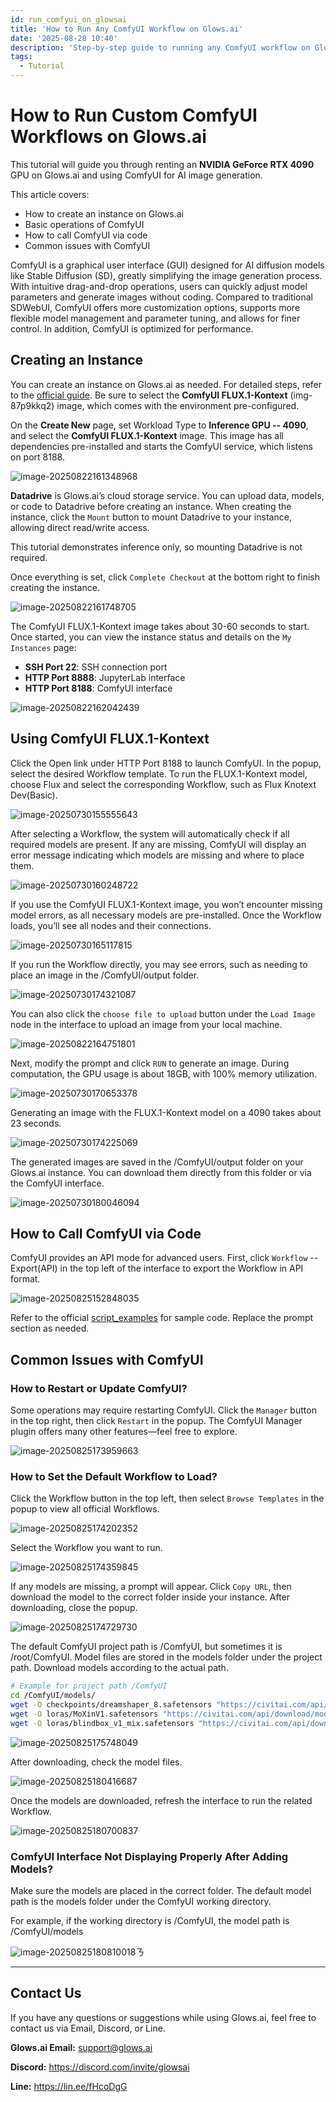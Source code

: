 ```yaml
---
id: run_comfyui_on_glowsai
title: 'How to Run Any ComfyUI Workflow on Glows.ai'
date: '2025-08-28 10:40'
description: 'Step-by-step guide to running any ComfyUI workflow on Glows.ai with NVIDIA RTX 4090, including instance creation, workflow selection, API usage, and troubleshooting.'
tags:
  - Tutorial
---
```


# How to Run Custom ComfyUI Workflows on Glows.ai

This tutorial will guide you through renting an **NVIDIA GeForce RTX 4090** GPU on Glows.ai and using ComfyUI for AI image generation.

This article covers:

- How to create an instance on Glows.ai
- Basic operations of ComfyUI
- How to call ComfyUI via code
- Common issues with ComfyUI

ComfyUI is a graphical user interface (GUI) designed for AI diffusion models like Stable Diffusion (SD), greatly simplifying the image generation process. With intuitive drag-and-drop operations, users can quickly adjust model parameters and generate images without coding. Compared to traditional SDWebUI, ComfyUI offers more customization options, supports more flexible model management and parameter tuning, and allows for finer control. In addition, ComfyUI is optimized for performance.

## Creating an Instance

You can create an instance on Glows.ai as needed. For detailed steps, refer to the [official guide](https://docs.glows.ai/docs/create-new). Be sure to select the **ComfyUI FLUX.1-Kontext** (img-87p9kkq2) image, which comes with the environment pre-configured.

On the **Create New** page, set Workload Type to **Inference GPU -- 4090**, and select the **ComfyUI FLUX.1-Kontext** image. This image has all dependencies pre-installed and starts the ComfyUI service, which listens on port 8188.

![image-20250822161348968](./img/tutorials-images/14_comfyui/01.png)

**Datadrive** is Glows.ai’s cloud storage service. You can upload data, models, or code to Datadrive before creating an instance. When creating the instance, click the `Mount` button to mount Datadrive to your instance, allowing direct read/write access.

This tutorial demonstrates inference only, so mounting Datadrive is not required.

Once everything is set, click `Complete Checkout` at the bottom right to finish creating the instance.

![image-20250822161748705](./img/tutorials-images/14_comfyui/02.png)

The ComfyUI FLUX.1-Kontext image takes about 30-60 seconds to start. Once started, you can view the instance status and details on the `My Instances` page:

- **SSH Port 22**: SSH connection port
- **HTTP Port 8888**: JupyterLab interface
- **HTTP Port 8188**: ComfyUI interface

![image-20250822162042439](./img/tutorials-images/14_comfyui/03.png)

## Using ComfyUI FLUX.1-Kontext

Click the Open link under HTTP Port 8188 to launch ComfyUI. In the popup, select the desired Workflow template. To run the FLUX.1-Kontext model, choose Flux and select the corresponding Workflow, such as Flux Knotext Dev(Basic).

![image-20250730155555643](./img/tutorials-images/14_comfyui/04.png)

After selecting a Workflow, the system will automatically check if all required models are present. If any are missing, ComfyUI will display an error message indicating which models are missing and where to place them.

![image-20250730160248722](./img/tutorials-images/14_comfyui/05.png)

If you use the ComfyUI FLUX.1-Kontext image, you won’t encounter missing model errors, as all necessary models are pre-installed. Once the Workflow loads, you’ll see all nodes and their connections.

![image-20250730165117815](./img/tutorials-images/14_comfyui/06.png)

If you run the Workflow directly, you may see errors, such as needing to place an image in the /ComfyUI/output folder.

![image-20250730174321087](./img/tutorials-images/14_comfyui/07.png)

You can also click the `choose file to upload` button under the `Load Image` node in the interface to upload an image from your local machine.

![image-20250822164751801](./img/tutorials-images/14_comfyui/08.png)

Next, modify the prompt and click `RUN` to generate an image. During computation, the GPU usage is about 18GB, with 100% memory utilization.

![image-20250730170653378](./img/tutorials-images/14_comfyui/09.png)

Generating an image with the FLUX.1-Kontext model on a 4090 takes about 23 seconds.

![image-20250730174225069](./img/tutorials-images/14_comfyui/10.png)

The generated images are saved in the /ComfyUI/output folder on your Glows.ai instance. You can download them directly from this folder or via the ComfyUI interface.

![image-20250730180046094](./img/tutorials-images/14_comfyui/11.png)

## How to Call ComfyUI via Code

ComfyUI provides an API mode for advanced users. First, click `Workflow` -- Export(API) in the top left of the interface to export the Workflow in API format.

![image-20250825152848035](./img/tutorials-images/14_comfyui/12.png)

Refer to the official [script_examples](https://github.com/comfyanonymous/ComfyUI/tree/master/script_examples) for sample code. Replace the prompt section as needed.

## Common Issues with ComfyUI

### How to Restart or Update ComfyUI?

Some operations may require restarting ComfyUI. Click the `Manager` button in the top right, then click `Restart` in the popup. The ComfyUI Manager plugin offers many other features—feel free to explore.

![image-20250825173959663](./img/tutorials-images/14_comfyui/13.png)

### How to Set the Default Workflow to Load?

Click the Workflow button in the top left, then select `Browse Templates` in the popup to view all official Workflows.

![image-20250825174202352](./img/tutorials-images/14_comfyui/14.png)

Select the Workflow you want to run.

![image-20250825174359845](./img/tutorials-images/14_comfyui/15.png)

If any models are missing, a prompt will appear. Click `Copy URL`, then download the model to the correct folder inside your instance. After downloading, close the popup.

![image-20250825174729730](./img/tutorials-images/14_comfyui/16.png)

The default ComfyUI project path is /ComfyUI, but sometimes it is /root/ComfyUI. Model files are stored in the models folder under the project path. Download models according to the actual path.

```bash
# Example for project path /ComfyUI
cd /ComfyUI/models/
wget -O checkpoints/dreamshaper_8.safetensors "https://civitai.com/api/download/models/128713?type=Model&format=SafeTensor&size=pruned&fp=fp16"
wget -O loras/MoXinV1.safetensors "https://civitai.com/api/download/models/14856?type=Model&format=SafeTensor&size=full&fp=fp16"
wget -O loras/blindbox_v1_mix.safetensors "https://civitai.com/api/download/models/32988?type=Model&format=SafeTensor&size=full&fp=fp16"
```

![image-20250825175748049](./img/tutorials-images/14_comfyui/17.png)

After downloading, check the model files.

![image-20250825180416687](./img/tutorials-images/14_comfyui/18.png)

Once the models are downloaded, refresh the interface to run the related Workflow.

![image-20250825180700837](./img/tutorials-images/14_comfyui/19.png)

### ComfyUI Interface Not Displaying Properly After Adding Models?

Make sure the models are placed in the correct folder. The default model path is the models folder under the ComfyUI working directory.

For example, if the working directory is /ComfyUI, the model path is /ComfyUI/models

![image-20250825180810018](./img/tutorials-images/14_comfyui/20.png)ㄋ

---

## Contact Us

If you have any questions or suggestions while using Glows.ai, feel free to contact us via Email, Discord, or Line.

**Glows.ai Email:** support@glows.ai

**Discord:** https://discord.com/invite/glowsai

**Line:** https://lin.ee/fHcoDgG
